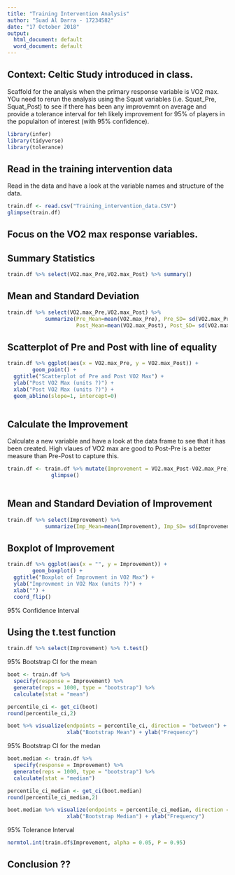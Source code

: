 ```yaml
---
title: "Training Intervention Analysis"
author: "Suad Al Darra - 17234582"
date: "17 October 2018"
output:
  html_document: default
  word_document: default
---
```


## Context: Celtic Study introduced in class.

Scaffold for the analysis when the primary response variable is VO2 max.  YOu need to rerun the analysis using the Squat variables (i.e. Squat_Pre, Squat_Post) to see if there has been any improvemnt on average and provide a tolerance interval for teh likely improvement for 95% of players in the populaiton of interest (with 95% confidence).



```r
library(infer)
library(tidyverse)
library(tolerance)
```

## Read in the training intervention data

Read in the data and have a look at the variable names and structure of the data.

```r

train.df <- read.csv("Training_intervention_data.CSV")
glimpse(train.df)
```

## Focus on the VO2 max response variables.


## Summary Statistics



```r
train.df %>% select(VO2.max_Pre,VO2.max_Post) %>% summary()

```

## Mean and Standard Deviation

```r

train.df %>% select(VO2.max_Pre,VO2.max_Post) %>%
            summarize(Pre_Mean=mean(VO2.max_Pre), Pre_SD= sd(VO2.max_Pre),
                      Post_Mean=mean(VO2.max_Post), Post_SD= sd(VO2.max_Post))

```

## Scatterplot of Pre and Post with line of equality

```r
train.df %>% ggplot(aes(x = VO2.max_Pre, y = VO2.max_Post)) +
        geom_point() + 
  ggtitle("Scatterplot of Pre and Post VO2 Max") +
  ylab("Post VO2 Max (units ?)") +
  xlab("Post VO2 Max (units ?)") +
  geom_abline(slope=1, intercept=0)
  
```


## Calculate the Improvement

Calculate a new variable and have a look at the data frame to see that it has been created.  High vlaues of VO2 max are good to Post-Pre is a better measure than Pre-Post to capture this.

```r

train.df <- train.df %>% mutate(Improvement = VO2.max_Post-VO2.max_Pre) %>%
              glimpse()
  


```

## Mean and Standard Deviation of Improvement

```r

train.df %>% select(Improvement) %>%
            summarize(Imp_Mean=mean(Improvement), Imp_SD= sd(Improvement))

```


## Boxplot of Improvement

```r


train.df %>% ggplot(aes(x = "", y = Improvement)) +
        geom_boxplot() + 
  ggtitle("Boxplot of Improvment in VO2 Max") +
  ylab("Improvment in VO2 Max (units ?)") +
  xlab("") +
  coord_flip()

```

95% Confidence Interval


## Using the t.test function

```r

train.df %>% select(Improvement) %>% t.test()

```


95% Bootstrap CI for the mean

```r

boot <- train.df %>%
  specify(response = Improvement) %>%
  generate(reps = 1000, type = "bootstrap") %>%
  calculate(stat = "mean")

percentile_ci <- get_ci(boot)
round(percentile_ci,2)

```

```r
boot %>% visualize(endpoints = percentile_ci, direction = "between") +
                   xlab("Bootstrap Mean") + ylab("Frequency")

```



95% Bootstrap CI for the medan

```r

boot.median <- train.df %>%
  specify(response = Improvement) %>%
  generate(reps = 1000, type = "bootstrap") %>%
  calculate(stat = "median")

percentile_ci_median <- get_ci(boot.median)
round(percentile_ci_median,2)

```

```r
boot.median %>% visualize(endpoints = percentile_ci_median, direction = "between") +
                   xlab("Bootstrap Median") + ylab("Frequency")

```


95% Tolerance Interval

```r

normtol.int(train.df$Improvement, alpha = 0.05, P = 0.95)

```


## Conclusion ??